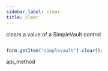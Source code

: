 ```yaml
---
sidebar_label: clear
title: clear
---
```



          


<Short>
 clears a value of a SimpleVault control






</Short>


~~~js

form.getItem("simplevault").clear();


~~~
 api_method

<Descr>





</Descr>

